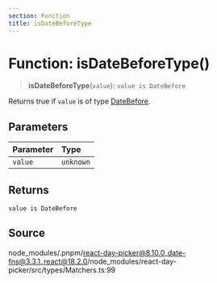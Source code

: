 ```yaml
---
section: Function
title: isDateBeforeType
---
```


# Function: isDateBeforeType()

> **isDateBeforeType**(`value`): `value is DateBefore`

Returns true if `value` is of type [DateBefore](/docs/api/main/type-aliases/DateBefore.mdx).

## Parameters

| Parameter | Type |
| :------ | :------ |
| `value` | `unknown` |

## Returns

`value is DateBefore`

## Source

node\_modules/.pnpm/react-day-picker@8.10.0\_date-fns@3.3.1\_react@18.2.0/node\_modules/react-day-picker/src/types/Matchers.ts:99
